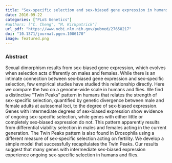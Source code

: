 ```yaml
---
title: "Sex-specific selection and sex-biased gene expression in humans and flies"
date: 2016-09-22
categories: ["PLoS Genetics"]
#authors: ["C. Cheng", "M. Kirkpatrick"]
url_pdf: "https://www.ncbi.nlm.nih.gov/pubmed/27658217"
doi: "10.1371/journal.pgen.1006170"
image: featured.png
---
```


### Abstract

Sexual dimorphism results from sex-biased gene expression, which evolves when selection acts differently on males and females. While there is an intimate connection between sex-biased gene expression and sex-specific selection, few empirical studies have studied this relationship directly. Here we compare the two on a genome-wide scale in humans and flies. We find a distinctive \"Twin Peaks\" pattern in humans that relates the strength of sex-specific selection, quantified by genetic divergence between male and female adults at autosomal loci, to the degree of sex-biased expression. Genes with intermediate degrees of sex-biased expression show evidence of ongoing sex-specific selection, while genes with either little or completely sex-biased expression do not. This pattern apparently results from differential viability selection in males and females acting in the current generation. The Twin Peaks pattern is also found in Drosophila using a different measure of sex-specific selection acting on fertility. We develop a simple model that successfully recapitulates the Twin Peaks. Our results suggest that many genes with intermediate sex-biased expression experience ongoing sex-specific selection in humans and flies.
